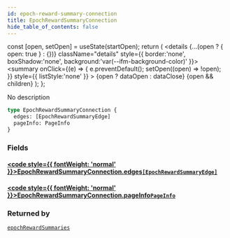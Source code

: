 ```yaml
---
id: epoch-reward-summary-connection
title: EpochRewardSummaryConnection
hide_table_of_contents: false
---
```







  const [open, setOpen] = useState(startOpen);
  return (
    <details {...(open ? { open: true } : {})} className="details" style={{ border:'none', boxShadow:'none', background:'var(--ifm-background-color)' }}>
      <summary
        onClick={(e) => {
          e.preventDefault();
          setOpen((open) => !open);
        }}
        style={{ listStyle:'none' }}
      >
      {open ? dataOpen : dataClose}
      </summary>
      {open && children}
    </details>
  );
};




No description


```graphql
type EpochRewardSummaryConnection {
  edges: [EpochRewardSummaryEdge]
  pageInfo: PageInfo
}
```


### Fields

#### [<code style={{ fontWeight: 'normal' }}>EpochRewardSummaryConnection.<b>edges</b></code>](#)<Bullet />[`[EpochRewardSummaryEdge]`](/testnet/api/graphql/objects/epoch-reward-summary-edge) <Badge class="secondary" text="list"/> <Badge class="secondary" text="object"/>
> 
> 

#### [<code style={{ fontWeight: 'normal' }}>EpochRewardSummaryConnection.<b>pageInfo</b></code>](#)<Bullet />[`PageInfo`](/testnet/api/graphql/objects/page-info) <Badge class="secondary" text="object"/>
> 
> 



### Returned by

[`epochRewardSummaries`](/testnet/api/graphql/queries/epoch-reward-summaries)  <Badge class="secondary" text="query"/>

